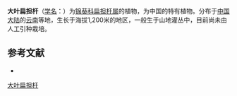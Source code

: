 {{Speciesbox
| name = 大叶扁担杆
| status = 
| status_system = 
| image =
| genus = Grewia
| species = permagna
| authority = C. Y. Wu ex H. T. Chang
}}

'''大叶扁担杆'''（[[学名|学名]]：{{lang|la|''Grewia permagna''}}）为[[锦葵科|锦葵科]][[扁担杆属|扁担杆属]]的植物，为中国的特有植物。分布于[[中国大陆|中国大陆]]的[[云南|云南]]等地，生长于海拔1,200米的地区，一般生于山地灌丛中，目前尚未由人工引种栽培。

== 参考文献 ==
<div class="references-small">
* {{cite web| url =http://www.bioinfo.cn/db05/KmzwSpecies.php?action=view&id=22463| title =大叶扁担杆| work =《中国高等植物数据库全库》| publisher =中国科学院微生物研究所| author =昆明植物研究所| accessdate =2009-02-25| deadurl =yes| archiveurl =https://web.archive.org/web/20160305060220/http://www.bioinfo.cn/db05/KmzwSpecies.php?action=view&id=22463| archivedate =2016-03-05}}
</div>
{{Taxonbar|from=Q10933957}}

[[Category:扁担杆属|大叶扁担杆]]


{{植物小作品}}